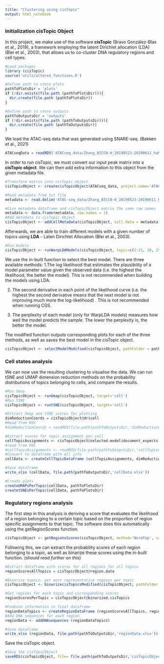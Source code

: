 ```yaml
---
title: "Clustering using cisTopic"
output: html_notebook
---
```


### Initialization cisTopic Object

In this project, we make use of the software **cisTopic** (Bravo González-Blas et al., 2019), a framework employing the latent Dirichlet allocation (LDA) (Blei et al., 2003), that allows us to co-cluster DNA regulatory regions and cell types. 
```r
#Load packages
library (cisTopic)
source('utils/altered_functions.R')
```

```r
#Define path to store plots
pathToPlotsDir = 'plots'
if (!dir.exists(file.path (pathToPlotsDir))){
  dir.create(file.path (pathToPlotsDir))
}

#Define path to store outputs
pathToOutputsDir = 'outputs'
if (!dir.exists(file.path (pathToOutputsDir))){
  dir.create(file.path (pathToOutputsDir))
}
```
We load the ATAC-seq data that was generated using SNARE-seq. (Bakken et al., 2021)
```r
ATACseqData = readRDS('ATACseq_data/Zhang_BICCN-H_20190523-20190611_huMOp_Final_AC_Peaks.RDS')
```

In order to run cisTopic, we must convert our input peak matrix into a **cisTopic object**. We can then add extra information to this object from the given metadata file. 
```r
#Transform matrix into cisTopic object
cisTopicObject <- createcisTopicObject(ATACseq_data, project.name='ATACseq_clustering')

#Read metadata from txt file 
metadata <- read.delim('ATAC-seq_data/Zhang_BICCN-H_20190523-20190611_huMOp_Final_Sample_Metadata.txt')

#Give metadata dataframe and cisTopicObject matrix the same row names
metadata <- data.frame(metadata, row.names = 1)
#Add metadata to cisTopic Object
cisTopicObject <- addCellMetadata(cisTopicObject, cell.data = metadata)
```
Afterwards, we are able to train different models with a given number of topics using **LDA** - Laten Dirichlet Allocation (Blei et al., 2003).
```r
#Run models
cisTopicObject <- runWarpLDAModels(cisTopicObject, topic=c(2:15, 20, 25, 35, 40, 45, 50), seed=123, nCores=1, addModels=FALSE)
```
We use the in-built function to select the best model. There are three available methods:
1.The log likelihood that estimates the plausibility of a model parameter value given the observed data (i.e. the highest the likelihood, the better the model). This is not recommended when building the models using LDA. 

2. The second derivative in each point of the likelihood curve (i.e. the highest the second derivative means that the next model is not improving much more the log-likelihood) . This is not recommended when running CGS. 

3. The perplexity of each model (only for WarpLDA models) measures how well the model predicts the sample. The lower the perplexity is, the better the model.

The modified function outputs corresponding plots for each of the three methods, as well as saves the best model in the cisTopic object.
```r
cisTopicObject <- selectModelModified(cisTopicObject, pathFolder = pathToPlotsDir, type='derivative')
```

### Cell states analysis

We can now use the resulting clustering to visualise the data. We can run tSNE and UMAP dimension reduction methods on the probability distributions of topics belonging to cells, and compare the results.
```r
#Run Umap
cisTopicObject <- runUmap(cisTopicObject, target='cell')
#Run tSNE
cisTopicObject <- runtSNE(cisTopicObject, target='cell')

#Extract Umap and tSNE scores for plotting
dimReductionCoords = cisTopicObject@dr$cell
#Read from Rds
#dimReductionCoords = readRDS(file.path(pathToOutputsDir,'dimReductionCoords.Rds'))

#Extract scores for topic assignment per cell
cellTopicAssignments <- cisTopicObject@selected.model$document_expects 
#read from Rds
#cellTopicAssignments <- readRDS(file.path(pathToOutputsDir,'cellTopicAssignments.Rds'))
#Convert to dataframe with all info
cellData <- createCellTopicDataFrame (cellTopicAssignments, dimReductionCoords, metadata)

#Save dataframe
write_xlsx (cellData, file.path(pathToOutputsDir,'cellData.xlsx'))

#Create plots
createUMAPsPerTopic(cellData, pathToPlotsDir)
createtSNEsPerTopic(cellData, pathToPlotsDir)
```

### Regulatory regions analysis
The first step in this analysis is deriving a score that evaluates the likelihood of a region belonging to a certain topic based on the proportion of region specific assignments to that topic. The software does this automatically using the getRegionScores function. 
```r
cisTopicObject <- getRegionsScores(cisTopicObject, method='NormTop', scale=TRUE)
```
Following this, we can extract the probability scores of each region belonging to a topic, as well as binarize these scores using the in-built function. (*should read further on this*)
```r
#Extract dataframe with scores for all regions for all topics
regionScoresAllTopics = cisTopicObject@region.data

#Binarize topics; get most representative regions per topic
cisTopicObject <- binarizecisTopicsModified(cisTopicObject, pathFolder = pathToPlotsDir, thrP=0.975)

#Get regions for each topic and corresponding scores
regionScoresPerTopic = cisTopicObject@binarized.cisTopics

#Combine information in final dataframe
regionDataTopics <- createRegionDataFrame (regionScoresAllTopics, regionScoresPerTopic )
#Add DNA sequences for each region
regionData <- addDNAsequences (regionDataTopics)

#Save dataframe
write_xlsx (regionData, file.path(pathToOutputsDir,'regionData.xlsx'))
```

Save the cisTopic object.
```r
#Save the cisTopicObject
saveRDS(cisTopicObject, file= file.path(pathToOutputsDir,'cisTopicObject.Rds'))
```

